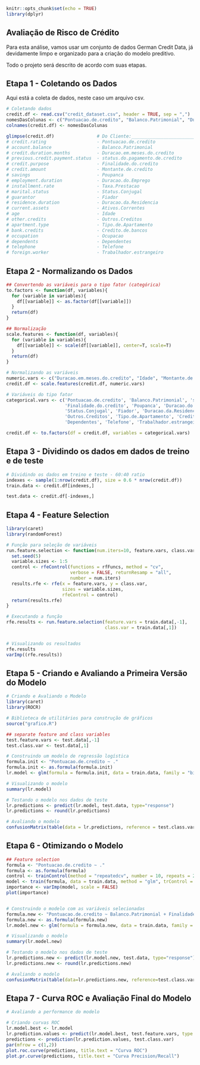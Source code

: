 ```{r setup, include=FALSE}
knitr::opts_chunk$set(echo = TRUE)
library(dplyr)
```


## Avaliação de Risco de Crédito

Para esta análise, vamos usar um conjunto de dados German Credit Data, já devidamente limpo e organizado para a criação do modelo preditivo.

Todo o projeto será descrito de acordo com suas etapas. 


## Etapa 1 - Coletando os Dados

Aqui está a coleta de dados, neste caso um arquivo csv.


```{r coleta}
# Coletando dados
credit.df <- read.csv("credit_dataset.csv", header = TRUE, sep = ",")
nomesDasColunas <- c("Pontuacao.de.credito", "Balanco.Patrimonial", "Duracao.em.meses.do.credito", "status.do.pagamento.de.credito", "Finalidade.do.credito", "Montante.de.credito", "Poupanca", "Duracao.do.Emprego", "Taxa.Prestacao", "Status.Conjugal", "Fiador", "Duracao.da.Residencia", "Ativos.Correntes", "Idade", "Outros.Creditos", "Tipo.de.Apartamento", "Credito.de.bancos", "Ocupacao", "Dependentes", "Telefone", "Trabalhador.estrangeiro")
colnames(credit.df) <- nomesDasColunas
```

```{r dicionario}
glimpse(credit.df)                # Do Cliente:____________________________________________________
# credit.rating                   - Pontuacao.de.credito                        - boolean 0 a 1
# account.balance                 - Balanco.Patrimonial                         - 1 a 3
# credit.duration.months          - Duracao.em.meses.do.credito                 - 4 a 72
# previous.credit.payment.status  - status.do.pagamento.de.credito              - 1 a 3
# credit.purpose                  - Finalidade.do.credito                       - 1 a 4
# credit.amount                   - Montante.de.credito                         - 250 a 18.424
# savings                         - Poupanca                                    - 1 a 4
# employment.duration             - Duracao.do.Emprego                          - 1 a 4
# installment.rate                - Taxa.Prestacao                              - 1 a 4
# marital.status                  - Status.Conjugal                             - 1 a 4
# guarantor                       - Fiador                                      - 1 a 2
# residence.duration              - Duracao.da.Residencia                       - 1 a 4
# current.assets                  - Ativos.Correntes                            - 1 a 4
# age                             - Idade                                       - 19 a 75
# other.credits                   - Outros.Creditos                             - 1 a 2
# apartment.type                  - Tipo.de.Apartamento                         - 1 a 3
# bank.credits                    - Credito.de.bancos                           - 1 a 2
# occupation                      - Ocupacao                                    - 1 a 4
# dependents                      - Dependentes                                 - 1 a 2
# telephone                       - Telefone                                    - 1 a 2
# foreign.worker                  - Trabalhador.estrangeiro                     - 1 a 2
```

## Etapa 2 - Normalizando os Dados



```{r normalizando}
## Convertendo as variáveis para o tipo fator (categórica)
to.factors <- function(df, variables){
  for (variable in variables){
    df[[variable]] <- as.factor(df[[variable]])
  }
  return(df)
}

## Normalização
scale.features <- function(df, variables){
  for (variable in variables){
    df[[variable]] <- scale(df[[variable]], center=T, scale=T)
  }
  return(df)
}

# Normalizando as variáveis
numeric.vars <- c("Duracao.em.meses.do.credito", "Idade", "Montante.de.credito")
credit.df <- scale.features(credit.df, numeric.vars)

# Variáveis do tipo fator
categorical.vars <- c('Pontuacao.de.credito', 'Balanco.Patrimonial', 'status.do.pagamento.de.credito',
                      'Finalidade.do.credito', 'Poupanca', 'Duracao.do.Emprego', 'Taxa.Prestacao',
                      'Status.Conjugal', 'Fiador', 'Duracao.da.Residencia', 'Ativos.Correntes',
                      'Outros.Creditos', 'Tipo.de.Apartamento', 'Credito.de.bancos', 'Ocupacao', 
                      'Dependentes', 'Telefone', 'Trabalhador.estrangeiro')

credit.df <- to.factors(df = credit.df, variables = categorical.vars)

```


## Etapa 3 - Dividindo os dados em dados de treino e de teste


```{r treinamento}
# Dividindo os dados em treino e teste - 60:40 ratio
indexes <- sample(1:nrow(credit.df), size = 0.6 * nrow(credit.df))
train.data <- credit.df[indexes,]

test.data <- credit.df[-indexes,]

```


## Etapa 4 - Feature Selection



```{r performance}
library(caret) 
library(randomForest) 

# Função para seleção de variáveis
run.feature.selection <- function(num.iters=10, feature.vars, class.var){
  set.seed(5)
  variable.sizes <- 1:5
  control <- rfeControl(functions = rfFuncs, method = "cv", 
                        verbose = FALSE, returnResamp = "all", 
                        number = num.iters)
  results.rfe <- rfe(x = feature.vars, y = class.var, 
                     sizes = variable.sizes, 
                     rfeControl = control)
  return(results.rfe)
}

# Executando a função
rfe.results <- run.feature.selection(feature.vars = train.data[,-1], 
                                     class.var = train.data[,1])


# Visualizando os resultados
rfe.results
varImp((rfe.results))
```


## Etapa 5 - Criando e Avaliando a Primeira Versão do Modelo
 
```{r avaliando}
# Criando e Avaliando o Modelo
library(caret) 
library(ROCR) 

# Biblioteca de utilitários para construção de gráficos
source("grafico.R") 

## separate feature and class variables
test.feature.vars <- test.data[,-1]
test.class.var <- test.data[,1]

# Construindo um modelo de regressão logística
formula.init <- "Pontuacao.de.credito ~ ."
formula.init <- as.formula(formula.init)
lr.model <- glm(formula = formula.init, data = train.data, family = "binomial")

# Visualizando o modelo
summary(lr.model)

# Testando o modelo nos dados de teste
lr.predictions <- predict(lr.model, test.data, type="response")
lr.predictions <- round(lr.predictions)

# Avaliando o modelo
confusionMatrix(table(data = lr.predictions, reference = test.class.var), positive = '1')
```


## Etapa 6 - Otimizando o Modelo


```{r otimizando}
## Feature selection
formula <- "Pontuacao.de.credito ~ ."
formula <- as.formula(formula)
control <- trainControl(method = "repeatedcv", number = 10, repeats = 2)
model <- train(formula, data = train.data, method = "glm", trControl = control)
importance <- varImp(model, scale = FALSE)
plot(importance)


# Construindo o modelo com as variáveis selecionadas
formula.new <- "Pontuacao.de.credito ~ Balanco.Patrimonial + Finalidade.do.credito + status.do.pagamento.de.credito + Poupanca + Duracao.em.meses.do.credito"
formula.new <- as.formula(formula.new)
lr.model.new <- glm(formula = formula.new, data = train.data, family = "binomial")

# Visualizando o modelo
summary(lr.model.new)

# Testando o modelo nos dados de teste
lr.predictions.new <- predict(lr.model.new, test.data, type="response") 
lr.predictions.new <- round(lr.predictions.new)

# Avaliando o modelo
confusionMatrix(table(data=lr.predictions.new, reference=test.class.var), positive='1')
```

## Etapa 7 - Curva ROC e Avaliação Final do Modelo

```{r curva}
# Avaliando a performance do modelo

# Criando curvas ROC
lr.model.best <- lr.model
lr.prediction.values <- predict(lr.model.best, test.feature.vars, type = "response")
predictions <- prediction(lr.prediction.values, test.class.var)
par(mfrow = c(1,2))
plot.roc.curve(predictions, title.text = "Curva ROC")
plot.pr.curve(predictions, title.text = "Curva Precision/Recall")
```